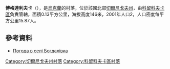 {{coord|51|49|42|N|32|30|17|E|scale:100000|display=title}}

'''博格達利夫卡'''（{{lang-uk|Богдалівка}}），是[[烏克蘭|烏克蘭]]的村落，位於該國北部[[切爾尼戈夫州|切爾尼戈夫州]]，由[[科留科夫卡區|科留科夫卡區]]負責管轄，面積0.13平方公里，海拔高度146米，2001年人口2，人口密度每平方公里15.87人。

==參考資料==
* [http://weather.in.ua/ua/chernigovskaja/1570 Погода в селі Богдалівка] {{Wayback|url=http://weather.in.ua/ua/chernigovskaja/1570 |date=20161018225332 }}

[[Category:切爾尼戈夫州村落|Category:切爾尼戈夫州村落]]
[[Category:科留科夫卡區村落|Category:科留科夫卡區村落]]

{{Chernihiv-geo-stub}}